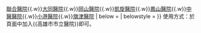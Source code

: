 {{Navbox
| name  = 高雄市市立醫院
| title = [[高雄市]]市立醫院
| titlestyle = 
| groupstyle = 
| state = collapsed
| style = width: 100%
| image = 
| list1 = [[高雄市立民生醫院|民生醫院]]{{.w}}[[高雄市立聯合醫院|聯合醫院]]{{.w}}[[高雄市立大同醫院|大同醫院]]{{.w}}[[高雄市立岡山醫院|岡山醫院]]{{.w}}[[高雄市立凱旋醫院|凱旋醫院]]{{.w}}[[高雄市立鳳山醫院|鳳山醫院]]{{.w}}[[高雄市立中醫醫院|中醫醫院]]{{.w}}[[高雄市立小港醫院|小港醫院]]{{.w}}[[高雄市立旗津醫院|旗津醫院]]
| below  = 
| belowstyle =
}}
<noinclude>
使用方式：於頁面中加入<nowiki>{{高雄市市立醫院}}</nowiki>即可。
</noinclude>